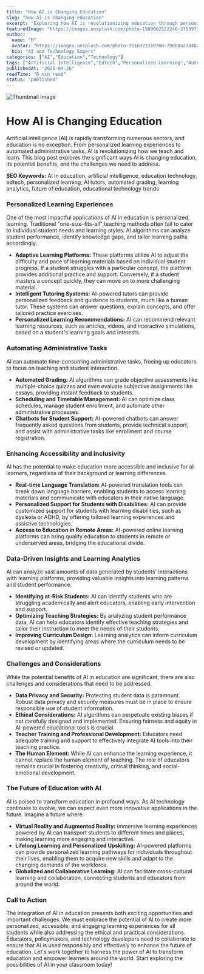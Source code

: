 ```yaml
---
title: "How AI is Changing Education"
slug: "how-ai-is-changing-education"
excerpt: "Exploring how AI is revolutionizing education through personalized learning and automation."
featuredImage: "https://images.unsplash.com/photo-1509062522246-3755977927d7"
author:
  name: "M"
  avatar: "https://images.unsplash.com/photo-1516321310768-79db8a2784b2"
  bio: "AI and Technology Expert"
categories: ["AI","Education","Technology"]
tags: ["Artificial Intelligence","EdTech","Personalized Learning","Automation"]
publishedAt: "2025-04-26"
readTime: "8 min read"
status: "published"
---
```

![Thumbnail Image](https://images.unsplash.com/photo-1509062522246-3755977927d7 "AI in Education")

# How AI is Changing Education

Artificial intelligence (AI) is rapidly transforming numerous sectors, and education is no exception.  From personalized learning experiences to automated administrative tasks, AI is revolutionizing how we teach and learn. This blog post explores the significant ways AI is changing education, its potential benefits, and the challenges we need to address.

**SEO Keywords:** AI in education, artificial intelligence, education technology, edtech, personalized learning, AI tutors, automated grading, learning analytics, future of education, educational technology trends


### Personalized Learning Experiences

One of the most impactful applications of AI in education is personalized learning.  Traditional "one-size-fits-all" teaching methods often fail to cater to individual student needs and learning styles. AI algorithms can analyze student performance, identify knowledge gaps, and tailor learning paths accordingly.

* **Adaptive Learning Platforms:** These platforms utilize AI to adjust the difficulty and pace of learning materials based on individual student progress.  If a student struggles with a particular concept, the platform provides additional practice and support. Conversely, if a student masters a concept quickly, they can move on to more challenging material.
* **Intelligent Tutoring Systems:** AI-powered tutors can provide personalized feedback and guidance to students, much like a human tutor. These systems can answer questions, explain concepts, and offer tailored practice exercises.
* **Personalized Learning Recommendations:** AI can recommend relevant learning resources, such as articles, videos, and interactive simulations, based on a student's learning goals and interests.


### Automating Administrative Tasks

AI can automate time-consuming administrative tasks, freeing up educators to focus on teaching and student interaction.

* **Automated Grading:** AI algorithms can grade objective assessments like multiple-choice quizzes and even evaluate subjective assignments like essays, providing instant feedback to students.
* **Scheduling and Timetable Management:** AI can optimize class schedules, manage student enrollment, and automate other administrative processes.
* **Chatbots for Student Support:** AI-powered chatbots can answer frequently asked questions from students, provide technical support, and assist with administrative tasks like enrollment and course registration.


### Enhancing Accessibility and Inclusivity

AI has the potential to make education more accessible and inclusive for all learners, regardless of their background or learning differences.

* **Real-time Language Translation:** AI-powered translation tools can break down language barriers, enabling students to access learning materials and communicate with educators in their native language.
* **Personalized Support for Students with Disabilities:** AI can provide customized support for students with learning disabilities, such as dyslexia or ADHD, by offering tailored learning experiences and assistive technologies.
* **Access to Education in Remote Areas:** AI-powered online learning platforms can bring quality education to students in remote or underserved areas, bridging the educational divide.


### Data-Driven Insights and Learning Analytics

AI can analyze vast amounts of data generated by students' interactions with learning platforms, providing valuable insights into learning patterns and student performance.

* **Identifying at-Risk Students:** AI can identify students who are struggling academically and alert educators, enabling early intervention and support.
* **Optimizing Teaching Strategies:** By analyzing student performance data, AI can help educators identify effective teaching strategies and tailor their instruction to meet the needs of their students.
* **Improving Curriculum Design:** Learning analytics can inform curriculum development by identifying areas where the curriculum needs to be revised or updated.



### Challenges and Considerations

While the potential benefits of AI in education are significant, there are also challenges and considerations that need to be addressed.

* **Data Privacy and Security:** Protecting student data is paramount.  Robust data privacy and security measures must be in place to ensure responsible use of student information.
* **Ethical Considerations:**  AI algorithms can perpetuate existing biases if not carefully designed and implemented.  Ensuring fairness and equity in AI-powered educational tools is crucial.
* **Teacher Training and Professional Development:** Educators need adequate training and support to effectively integrate AI tools into their teaching practice.
* **The Human Element:** While AI can enhance the learning experience, it cannot replace the human element of teaching.  The role of educators remains crucial in fostering creativity, critical thinking, and social-emotional development.


### The Future of Education with AI

AI is poised to transform education in profound ways.  As AI technology continues to evolve, we can expect even more innovative applications in the future.  Imagine a future where:

* **Virtual Reality and Augmented Reality:** Immersive learning experiences powered by AI can transport students to different times and places, making learning more engaging and interactive.
* **Lifelong Learning and Personalized Upskilling:** AI-powered platforms can provide personalized learning pathways for individuals throughout their lives, enabling them to acquire new skills and adapt to the changing demands of the workforce.
* **Globalized and Collaborative Learning:** AI can facilitate cross-cultural learning and collaboration, connecting students and educators from around the world.



### Call to Action

The integration of AI in education presents both exciting opportunities and important challenges.  We must embrace the potential of AI to create more personalized, accessible, and engaging learning experiences for all students while also addressing the ethical and practical considerations. Educators, policymakers, and technology developers need to collaborate to ensure that AI is used responsibly and effectively to enhance the future of education.  Let's work together to harness the power of AI to transform education and empower learners around the world.  Start exploring the possibilities of AI in your classroom today!
